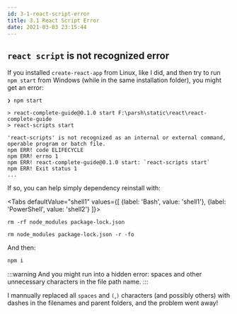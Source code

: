 ```yaml
---
id: 3-1-react-script-error
title: 3.1 React Script Error
date: 2021-03-03 23:15:44
---
```




## `react script` is not recognized error

If you installed `create-react-app` from Linux, like I did, and then try to run `npm start` from Windows (while in the same installation folder), you might get an error:

```shell title="PowerShell"
❯ npm start

> react-complete-guide@0.1.0 start F:\parsh\static\react\react-complete-guide
> react-scripts start

'react-scripts' is not recognized as an internal or external command,
operable program or batch file.
npm ERR! code ELIFECYCLE
npm ERR! errno 1
npm ERR! react-complete-guide@0.1.0 start: `react-scripts start`
npm ERR! Exit status 1
...
```

If so, you can help simply dependency reinstall with:

<Tabs
defaultValue="shell1"
values={[
  {label: 'Bash', value: 'shell1'},
  {label: 'PowerShell', value: 'shell2'}
]}>

<TabItem value="shell1">

```shell
rm -rf node_modules package-lock.json
```

</TabItem>

<TabItem value="shell2">

```shell
rm node_modules package-lock.json -r -fo
```

</TabItem>
</Tabs>

And then:

```sh
npm i
```

:::warning
And you might run into a hidden error: spaces and other unnecessary characters in the file path name. 
:::

I mannually replaced all `spaces` and `(`,`)` characters (and possibly others) with dashes in the filenames and parent folders, and the problem went away!